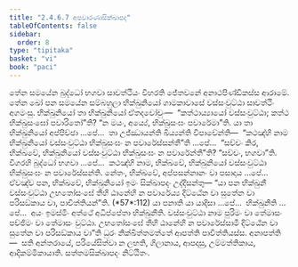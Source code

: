 ```yaml
---
title: "2.4.6.7 අපවාරණාසික්ඛාපද"
tableOfContents: false
sidebar:
  order: 8
type: "tipitaka"
basket: "vi"
book: "paci"
---
```



<DynamicBreadcrumb />

<Division number="1050" book="paci">

<Paragraph number="3152" book="paci">
තේන සමයේන බුද්ධෝ භගවා සාවත්ථියං විහරති ජේතවනේ අනාථපිණ්ඩිකස්ස ආරාමේ. තේන ඛෝ පන සමයේන සම්බහුලා භික්ඛුනියෝ ගාමකාවාසේ වස්සංවුට්ඨා සාවත්ථිං අගමංසු. භික්ඛුනියෝ තා භික්ඛුනියෝ ඒතදවෝචුං—  “කත්ථාය්‍යායෝ වස්සංවුට්ඨා; කත්ථ භික්ඛුසංඝෝ පවාරිතෝ”ති? “න මයං, අය්‍යේ, භික්ඛුසංඝං පවාරේමා”ති.
</Paragraph>

<Paragraph number="3153" book="paci">
යා තා භික්ඛුනියෝ අප්පිච්ඡා …පේ…  තා උජ්ඣායන්ති ඛිය්‍යන්ති විපාචේන්ති—  “කථඤ්හි නාම භික්ඛුනියෝ වස්සංවුට්ඨා භික්ඛුසංඝං න පවාරේස්සන්තී”ති …පේ…  “සච්චං කිර, භික්ඛවේ, භික්ඛුනියෝ වස්සංවුට්ඨා භික්ඛුසංඝං න පවාරේන්තී”ති? “සච්චං, භගවා”ති. විගරහි බුද්ධෝ භගවා …පේ…  කථඤ්හි නාම, භික්ඛවේ, භික්ඛුනියෝ වස්සංවුට්ඨා භික්ඛුසංඝං න පවාරේස්සන්ති. නේතං, භික්ඛවේ, අප්පසන්නානං වා පසාදාය …පේ…  ඒවඤ්ච පන, භික්ඛවේ, භික්ඛුනියෝ ඉමං සික්ඛාපදං උද්දිසන්තු—
</Paragraph>

</Division>
<Division number="1051" book="paci">

<Paragraph number="3154" book="paci">
<Emphasis>“යා පන භික්ඛුනී වස්සංවුට්ඨා උභතෝසංඝේ තීහි ඨානේහි න පවාරේය්‍ය දිට්ඨේන වා සුතේන වා පරිසඞ්කාය වා, පාචිත්තියන්”</Emphasis>ති. (*57*:<Emphasis>112</Emphasis>)
</Paragraph>

</Division>
<Division number="1052" book="paci">

<Paragraph number="3155" book="paci">
<Emphasis>යා පනා</Emphasis>ති යා යාදිසා …පේ…  <Emphasis>භික්ඛුනී</Emphasis>ති …පේ…  අයං ඉමස්මිං අත්ථේ අධිප්පේතා භික්ඛුනීති.
</Paragraph>

<Paragraph number="3156" book="paci">
<Emphasis>වස්සංවුට්ඨා</Emphasis> නාම පුරිමං වා තේමාසං පච්ඡිමං වා තේමාසං වුට්ඨා. උභතෝසංඝේ තීහි ඨානේහි න පවාරේස්සාමි දිට්ඨේන වා සුතේන වා පරිසඞ්කාය වා”ති ධුරං නික්ඛිත්තමත්තේ ආපත්ති පාචිත්තියස්ස.
</Paragraph>

</Division>
<Division number="1053" book="paci">

<Paragraph number="3157" book="paci">
අනාපත්ති—  සති අන්තරායේ, පරියේසිත්වා න ලභති, ගිලානාය, ආපදාසු, උම්මත්තිකාය, ආදිකම්මිකායාති.

</Paragraph>
</Division>

<Paragraph number="3158" type="center" book="paci">
සත්තමසික්ඛාපදං නිට්ඨිතං.
</Paragraph>